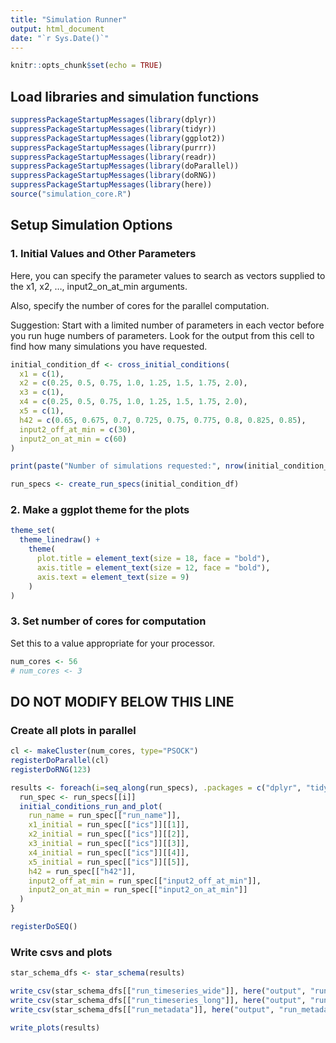 ```yaml
---
title: "Simulation Runner"
output: html_document
date: "`r Sys.Date()`"
---
```


```r
knitr::opts_chunk$set(echo = TRUE)
```

## Load libraries and simulation functions

```r
suppressPackageStartupMessages(library(dplyr))
suppressPackageStartupMessages(library(tidyr))
suppressPackageStartupMessages(library(ggplot2))
suppressPackageStartupMessages(library(purrr))
suppressPackageStartupMessages(library(readr))
suppressPackageStartupMessages(library(doParallel))
suppressPackageStartupMessages(library(doRNG))
suppressPackageStartupMessages(library(here))
source("simulation_core.R")
```

## Setup Simulation Options

### 1. Initial Values and Other Parameters

Here, you can specify the parameter values to search as vectors supplied to the x1, x2, ..., input2_on_at_min arguments.

Also, specify the number of cores for the parallel computation.

Suggestion: Start with a limited number of parameters in each vector before you run huge numbers of parameters. Look for the output from this cell to find how many simulations you have requested.

```r
initial_condition_df <- cross_initial_conditions(
  x1 = c(1),
  x2 = c(0.25, 0.5, 0.75, 1.0, 1.25, 1.5, 1.75, 2.0),
  x3 = c(1),
  x4 = c(0.25, 0.5, 0.75, 1.0, 1.25, 1.5, 1.75, 2.0),
  x5 = c(1),
  h42 = c(0.65, 0.675, 0.7, 0.725, 0.75, 0.775, 0.8, 0.825, 0.85),
  input2_off_at_min = c(30),
  input2_on_at_min = c(60)
)

print(paste("Number of simulations requested:", nrow(initial_condition_df), sep = " "))

run_specs <- create_run_specs(initial_condition_df)
```

### 2. Make a ggplot theme for the plots

```r
theme_set(
  theme_linedraw() +
    theme(
      plot.title = element_text(size = 18, face = "bold"),
      axis.title = element_text(size = 12, face = "bold"),
      axis.text = element_text(size = 9)
    )
)
```

### 3. Set number of cores for computation

Set this to a value appropriate for your processor.

```r
num_cores <- 56
# num_cores <- 3
```

## DO NOT MODIFY BELOW THIS LINE

### Create all plots in parallel

```r
cl <- makeCluster(num_cores, type="PSOCK")
registerDoParallel(cl)
registerDoRNG(123)

results <- foreach(i=seq_along(run_specs), .packages = c("dplyr", "tidyr", "ggplot2")) %dopar% {
  run_spec <- run_specs[[i]]
  initial_conditions_run_and_plot(
    run_name = run_spec[["run_name"]],
    x1_initial = run_spec[["ics"]][[1]],
    x2_initial = run_spec[["ics"]][[2]],
    x3_initial = run_spec[["ics"]][[3]],
    x4_initial = run_spec[["ics"]][[4]],
    x5_initial = run_spec[["ics"]][[5]],
    h42 = run_spec[["h42"]],
    input2_off_at_min = run_spec[["input2_off_at_min"]],
    input2_on_at_min = run_spec[["input2_on_at_min"]]
  )
}

registerDoSEQ()
```

### Write csvs and plots

```r
star_schema_dfs <- star_schema(results)

write_csv(star_schema_dfs[["run_timeseries_wide"]], here("output", "run_timeseries_wide.csv"), col_names = TRUE, na = "")
write_csv(star_schema_dfs[["run_timeseries_long"]], here("output", "run_timeseries_long.csv"), col_names = TRUE, na = "")
write_csv(star_schema_dfs[["run_metadata"]], here("output", "run_metadata.csv"), col_names = TRUE, na = "")

write_plots(results)
```
